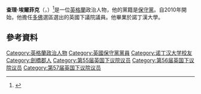 '''查理·埃爾菲克'''（{{lang-en|Charlie Elphicke}}，{{bd|1971年|3月14日}}）<ref>{{London Gazette |issue=59418 |date=13 May 2010 |startpage=8742}}</ref>是一位[[英格蘭|英格蘭]]政治人物，他的黨籍是[[保守黨_(英國)|保守黨]]。自2010年開始，他擔任[[多佛_(英國國會選區)|多佛]]選區選出的英國下議院議員。他畢業於諾丁漢大學。
==參考資料==
{{Reflist}}

{{DEFAULTSORT: Elphicke, Charlie}}
[[Category:英格蘭政治人物|Category:英格蘭政治人物]]
[[Category:英國保守黨黨員|Category:英國保守黨黨員]]
[[Category:诺丁汉大学校友|Category:诺丁汉大学校友]]
[[Category:劍橋郡人|Category:劍橋郡人]]
[[Category:第55届英国下议院议员|Category:第55届英国下议院议员]]
[[Category:第56届英国下议院议员|Category:第56届英国下议院议员]]
[[Category:第57届英国下议院议员|Category:第57届英国下议院议员]]